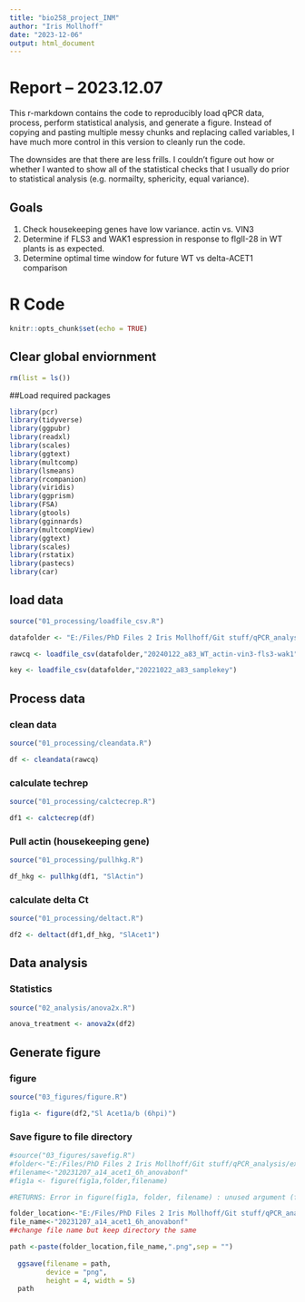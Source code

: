 ```yaml
---
title: "bio258_project_INM"
author: "Iris Mollhoff"
date: "2023-12-06"
output: html_document
---
```


# **Report** -- 2023.12.07
This r-markdown contains the code to reproducibly load qPCR data, process, perform statistical analysis, and generate a figure. Instead of copying and pasting multiple messy chunks and replacing called variables, I have much more control in this version to cleanly run the code.

The downsides are that there are less frills. I couldn't figure out how or whether I wanted to show all of the statistical checks that I usually do prior to statistical analysis (e.g. normailty, sphericity, equal variance).

## **Goals**
1. Check housekeeping genes have low variance. actin vs. VIN3
2. Determine if FLS3 and WAK1 espression in response to flgII-28 in WT plants is as expected.
3. Determine optimal time window for future WT vs delta-ACET1 comparison

# **R Code**
```r
knitr::opts_chunk$set(echo = TRUE)
```
## Clear global enviornment
```r
rm(list = ls())
```
##Load required packages
```r
library(pcr)
library(tidyverse)
library(ggpubr)
library(readxl)
library(scales)
library(ggtext)
library(multcomp)
library(lsmeans)
library(rcompanion)
library(viridis)
library(ggprism)
library(FSA)
library(gtools)
library(gginnards)
library(multcompView)
library(ggtext)
library(scales)
library(rstatix)
library(pastecs)
library(car)
```


## load data
```r
source("01_processing/loadfile_csv.R")

datafolder <- "E:/Files/PhD Files 2 Iris Mollhoff/Git stuff/qPCR_analysis_flgII28/data/"

rawcq <- loadfile_csv(datafolder,"20240122_a83_WT_actin-vin3-fls3-wak1")

key <- loadfile_csv(datafolder,"20221022_a83_samplekey")
```

## Process data
### clean data
```r
source("01_processing/cleandata.R")

df <- cleandata(rawcq)
```
### calculate techrep
```r
source("01_processing/calctecrep.R")

df1 <- calctecrep(df)
```
### Pull actin (housekeeping gene)
```r
source("01_processing/pullhkg.R")

df_hkg <- pullhkg(df1, "SlActin")
```
### calculate delta Ct
```r
source("01_processing/deltact.R")

df2 <- deltact(df1,df_hkg, "SlAcet1")
```

## Data analysis
### Statistics
```r
source("02_analysis/anova2x.R")

anova_treatment <- anova2x(df2)
```

## Generate figure
### figure
```r
source("03_figures/figure.R")

fig1a <- figure(df2,"Sl Acet1a/b (6hpi)")
```
### Save figure to file directory
```r
#source("03_figures/savefig.R")
#folder<-"E:/Files/PhD Files 2 Iris Mollhoff/Git stuff/qPCR_analysis/experiments/"
#filename<-"20231207_a14_acet1_6h_anovabonf"
#fig1a <- figure(fig1a,folder,filename)

#RETURNS: Error in figure(fig1a, folder, filename) : unused argument (filename)
```
```r
folder_location<-"E:/Files/PhD Files 2 Iris Mollhoff/Git stuff/qPCR_analysis/experiments/"
file_name<-"20231207_a14_acet1_6h_anovabonf" 
##change file name but keep directory the same

path <-paste(folder_location,file_name,".png",sep = "")
  
  ggsave(filename = path,
         device = "png",
         height = 4, width = 5)
  path
```


